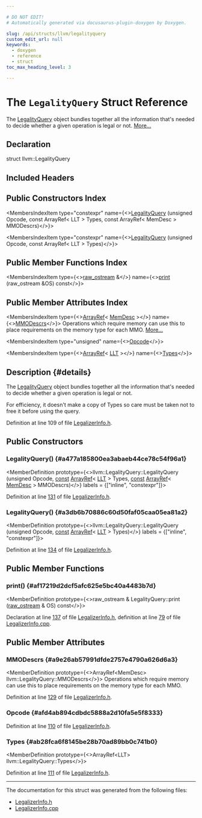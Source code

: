 ```yaml
---

# DO NOT EDIT!
# Automatically generated via docusaurus-plugin-doxygen by Doxygen.

slug: /api/structs/llvm/legalityquery
custom_edit_url: null
keywords:
  - doxygen
  - reference
  - struct
toc_max_heading_level: 3

---
```





# The `LegalityQuery` Struct Reference

<DoxygenPage pluginConfig={pluginConfig}>

The <a href="/docs/api/structs/llvm/legalityquery">LegalityQuery</a> object bundles together all the information that&#39;s needed to decide whether a given operation is legal or not. <a href="#details">More...</a>

## Declaration

<CodeBlock>struct llvm::LegalityQuery</CodeBlock>

## Included Headers

<IncludesList>
<IncludesListItem
  filePath="llvm/CodeGen/GlobalISel/LegalizerInfo.h"
  permalink="/docs/api/files/include/include/llvm/include/llvm/codegen/include/llvm/codegen/globalisel/legalizerinfo-h"
  isLocal="true" />
</IncludesList>

## Public Constructors Index

<MembersIndex>

<MembersIndexItem
  type="constexpr"
  name={<><a href="#a477a185800ea3abaeb44ce78c54f96a1">LegalityQuery</a> (unsigned Opcode, const ArrayRef&lt; LLT &gt; Types, const ArrayRef&lt; MemDesc &gt; MMODescrs)</>}>
</MembersIndexItem>

<MembersIndexItem
  type="constexpr"
  name={<><a href="#a3db6b70886c60d50faf05caa05ea81a2">LegalityQuery</a> (unsigned Opcode, const ArrayRef&lt; LLT &gt; Types)</>}>
</MembersIndexItem>

</MembersIndex>

## Public Member Functions Index

<MembersIndex>

<MembersIndexItem
  type={<><a href="/docs/api/classes/llvm/raw-ostream">raw&#95;ostream</a> &amp;</>}
  name={<><a href="#af17219d2dcf5afc625e5bc40a4483b7d">print</a> (raw&#95;ostream &amp;OS) const</>}>
</MembersIndexItem>

</MembersIndex>

## Public Member Attributes Index

<MembersIndex>

<MembersIndexItem
  type={<><a href="/docs/api/classes/llvm/arrayref">ArrayRef</a>&lt; <a href="/docs/api/structs/llvm/legalityquery/memdesc">MemDesc</a> &gt;</>}
  name={<><a href="#a9e26ab57991dfde2757e4790a626d6a3">MMODescrs</a></>}>
Operations which require memory can use this to place requirements on the memory type for each MMO. <a href="#a9e26ab57991dfde2757e4790a626d6a3">More...</a>
</MembersIndexItem>

<MembersIndexItem
  type="unsigned"
  name={<><a href="#afd4ab894cdbdc5888a2d10fa5e5f8333">Opcode</a></>}>
</MembersIndexItem>

<MembersIndexItem
  type={<><a href="/docs/api/classes/llvm/arrayref">ArrayRef</a>&lt; <a href="/docs/api/classes/llvm/llt">LLT</a> &gt;</>}
  name={<><a href="#ab28fca6f8145be28b70ad89bb0c741b0">Types</a></>}>
</MembersIndexItem>

</MembersIndex>

## Description {#details}

The <a href="/docs/api/structs/llvm/legalityquery">LegalityQuery</a> object bundles together all the information that&#39;s needed to decide whether a given operation is legal or not.

For efficiency, it doesn&#39;t make a copy of Types so care must be taken not to free it before using the query.

Definition at line 109 of file <a href="/docs/api/files/include/include/llvm/include/llvm/codegen/include/llvm/codegen/globalisel/legalizerinfo-h">LegalizerInfo.h</a>.

<SectionDefinition>

## Public Constructors

### LegalityQuery() {#a477a185800ea3abaeb44ce78c54f96a1}

<MemberDefinition
  prototype={<>llvm::LegalityQuery::LegalityQuery (unsigned Opcode, <a href="/docs/api/files/lib/lib/target/lib/target/aarch64/aarch64promoteconstant-cpp/#a90f8350fecae261c25be85d38b451bff">const</a> <a href="/docs/api/classes/llvm/arrayref">ArrayRef</a>&lt; <a href="/docs/api/classes/llvm/llt">LLT</a> &gt; Types, <a href="/docs/api/files/lib/lib/target/lib/target/aarch64/aarch64promoteconstant-cpp/#a90f8350fecae261c25be85d38b451bff">const</a> <a href="/docs/api/classes/llvm/arrayref">ArrayRef</a>&lt; <a href="/docs/api/structs/llvm/legalityquery/memdesc">MemDesc</a> &gt; MMODescrs)</>}
  labels = {["inline", "constexpr"]}>

Definition at line <a href="/docs/api/files/include/include/llvm/include/llvm/codegen/include/llvm/codegen/globalisel/legalizerinfo-h/#l00131">131</a> of file <a href="/docs/api/files/include/include/llvm/include/llvm/codegen/include/llvm/codegen/globalisel/legalizerinfo-h">LegalizerInfo.h</a>.
</MemberDefinition>

### LegalityQuery() {#a3db6b70886c60d50faf05caa05ea81a2}

<MemberDefinition
  prototype={<>llvm::LegalityQuery::LegalityQuery (unsigned Opcode, <a href="/docs/api/files/lib/lib/target/lib/target/aarch64/aarch64promoteconstant-cpp/#a90f8350fecae261c25be85d38b451bff">const</a> <a href="/docs/api/classes/llvm/arrayref">ArrayRef</a>&lt; <a href="/docs/api/classes/llvm/llt">LLT</a> &gt; Types)</>}
  labels = {["inline", "constexpr"]}>

Definition at line <a href="/docs/api/files/include/include/llvm/include/llvm/codegen/include/llvm/codegen/globalisel/legalizerinfo-h/#l00134">134</a> of file <a href="/docs/api/files/include/include/llvm/include/llvm/codegen/include/llvm/codegen/globalisel/legalizerinfo-h">LegalizerInfo.h</a>.
</MemberDefinition>

</SectionDefinition>

<SectionDefinition>

## Public Member Functions

### print() {#af17219d2dcf5afc625e5bc40a4483b7d}

<MemberDefinition
  prototype={<>raw&#95;ostream &amp; LegalityQuery::print (<a href="/docs/api/classes/llvm/raw-ostream">raw&#95;ostream</a> &amp; OS) const</>}>

Declaration at line <a href="/docs/api/files/include/include/llvm/include/llvm/codegen/include/llvm/codegen/globalisel/legalizerinfo-h/#l00137">137</a> of file <a href="/docs/api/files/include/include/llvm/include/llvm/codegen/include/llvm/codegen/globalisel/legalizerinfo-h">LegalizerInfo.h</a>, definition at line <a href="/docs/api/files/lib/lib/codegen/lib/codegen/globalisel/legalizerinfo-cpp/#l00079">79</a> of file <a href="/docs/api/files/lib/lib/codegen/lib/codegen/globalisel/legalizerinfo-cpp">LegalizerInfo.cpp</a>.
</MemberDefinition>

</SectionDefinition>

<SectionDefinition>

## Public Member Attributes

### MMODescrs {#a9e26ab57991dfde2757e4790a626d6a3}

<MemberDefinition
  prototype={<>ArrayRef&lt;MemDesc&gt; llvm::LegalityQuery::MMODescrs</>}>
Operations which require memory can use this to place requirements on the memory type for each MMO.

Definition at line <a href="/docs/api/files/include/include/llvm/include/llvm/codegen/include/llvm/codegen/globalisel/legalizerinfo-h/#l00129">129</a> of file <a href="/docs/api/files/include/include/llvm/include/llvm/codegen/include/llvm/codegen/globalisel/legalizerinfo-h">LegalizerInfo.h</a>.
</MemberDefinition>

### Opcode {#afd4ab894cdbdc5888a2d10fa5e5f8333}

<MemberDefinition
  prototype="unsigned llvm::LegalityQuery::Opcode">

Definition at line <a href="/docs/api/files/include/include/llvm/include/llvm/codegen/include/llvm/codegen/globalisel/legalizerinfo-h/#l00110">110</a> of file <a href="/docs/api/files/include/include/llvm/include/llvm/codegen/include/llvm/codegen/globalisel/legalizerinfo-h">LegalizerInfo.h</a>.
</MemberDefinition>

### Types {#ab28fca6f8145be28b70ad89bb0c741b0}

<MemberDefinition
  prototype={<>ArrayRef&lt;LLT&gt; llvm::LegalityQuery::Types</>}>

Definition at line <a href="/docs/api/files/include/include/llvm/include/llvm/codegen/include/llvm/codegen/globalisel/legalizerinfo-h/#l00111">111</a> of file <a href="/docs/api/files/include/include/llvm/include/llvm/codegen/include/llvm/codegen/globalisel/legalizerinfo-h">LegalizerInfo.h</a>.
</MemberDefinition>

</SectionDefinition>

<hr/>

The documentation for this struct was generated from the following files:

<ul>
<li><a href="/docs/api/files/include/include/llvm/include/llvm/codegen/include/llvm/codegen/globalisel/legalizerinfo-h">LegalizerInfo.h</a></li>
<li><a href="/docs/api/files/lib/lib/codegen/lib/codegen/globalisel/legalizerinfo-cpp">LegalizerInfo.cpp</a></li>
</ul>

</DoxygenPage>
